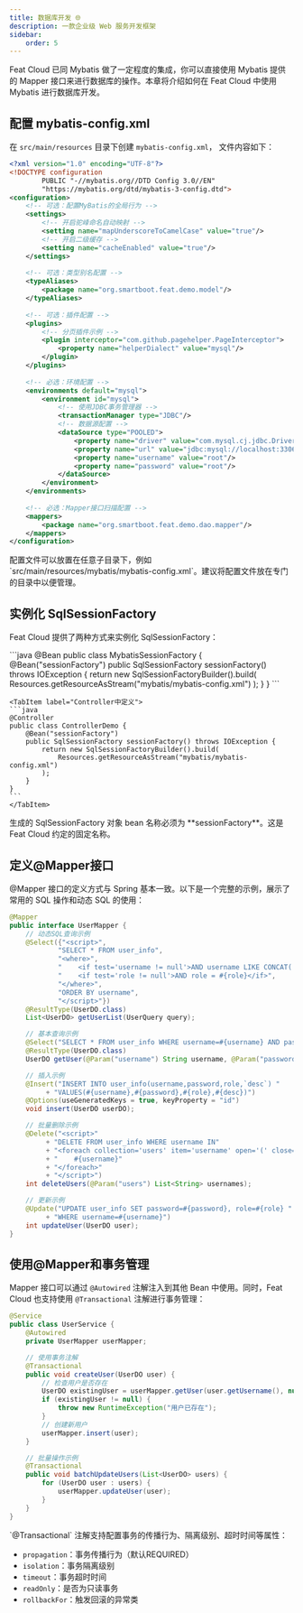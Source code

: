 ```yaml
---
title: 数据库开发 🌐
description: 一款企业级 Web 服务开发框架
sidebar:
    order: 5
---
```


<CheckAuthorize/>

Feat Cloud 已同 Mybatis 做了一定程度的集成，你可以直接使用 Mybatis 提供的 Mapper 接口来进行数据库的操作。本章将介绍如何在 Feat Cloud 中使用 Mybatis 进行数据库开发。

## 配置 mybatis-config.xml
在 `src/main/resources` 目录下创建 `mybatis-config.xml`， 文件内容如下：
```xml
<?xml version="1.0" encoding="UTF-8"?>
<!DOCTYPE configuration
        PUBLIC "-//mybatis.org//DTD Config 3.0//EN"
        "https://mybatis.org/dtd/mybatis-3-config.dtd">
<configuration>
    <!-- 可选：配置MyBatis的全局行为 -->
    <settings>
        <!-- 开启驼峰命名自动映射 -->
        <setting name="mapUnderscoreToCamelCase" value="true"/>
        <!-- 开启二级缓存 -->
        <setting name="cacheEnabled" value="true"/>
    </settings>
    
    <!-- 可选：类型别名配置 -->
    <typeAliases>
        <package name="org.smartboot.feat.demo.model"/>
    </typeAliases>
    
    <!-- 可选：插件配置 -->
    <plugins>
        <!-- 分页插件示例 -->
        <plugin interceptor="com.github.pagehelper.PageInterceptor">
            <property name="helperDialect" value="mysql"/>
        </plugin>
    </plugins>
    
    <!-- 必选：环境配置 -->
    <environments default="mysql">
        <environment id="mysql">
            <!-- 使用JDBC事务管理器 -->
            <transactionManager type="JDBC"/>
            <!-- 数据源配置 -->
            <dataSource type="POOLED">
                <property name="driver" value="com.mysql.cj.jdbc.Driver"/>
                <property name="url" value="jdbc:mysql://localhost:3306/test?characterEncoding=utf-8"/>
                <property name="username" value="root"/>
                <property name="password" value="root"/>
            </dataSource>
        </environment>
    </environments>
    
    <!-- 必选：Mapper接口扫描配置 -->
    <mappers>
        <package name="org.smartboot.feat.demo.dao.mapper"/>
    </mappers>
</configuration>
```

<Aside type="tip">
配置文件可以放置在任意子目录下，例如 `src/main/resources/mybatis/mybatis-config.xml`。建议将配置文件放在专门的目录中以便管理。
</Aside>

## 实例化 SqlSessionFactory
Feat Cloud 提供了两种方式来实例化 SqlSessionFactory：

<Tabs>
    <TabItem label="独立的Bean类（推荐）">
    ```java
    @Bean
    public class MybatisSessionFactory {
        @Bean("sessionFactory")
        public SqlSessionFactory sessionFactory() throws IOException {
            return new SqlSessionFactoryBuilder().build(
                Resources.getResourceAsStream("mybatis/mybatis-config.xml")
            );
        }
    }
    ```
    </TabItem>

    <TabItem label="Controller中定义">
    ```java
    @Controller
    public class ControllerDemo {
        @Bean("sessionFactory")
        public SqlSessionFactory sessionFactory() throws IOException {
            return new SqlSessionFactoryBuilder().build(
                Resources.getResourceAsStream("mybatis/mybatis-config.xml")
            );
        }
    }
    ```
    </TabItem>
</Tabs>

<Aside type="caution">
   生成的 SqlSessionFactory 对象 bean 名称必须为 **sessionFactory**。这是 Feat Cloud 约定的固定名称。
</Aside>

## 定义@Mapper接口
@Mapper 接口的定义方式与 Spring 基本一致。以下是一个完整的示例，展示了常用的 SQL 操作和动态 SQL 的使用：

```java title="UserMapper.java"
@Mapper
public interface UserMapper {
    // 动态SQL查询示例
    @Select({"<script>",
            "SELECT * FROM user_info",
            "<where>",
            "    <if test='username != null'>AND username LIKE CONCAT('%', #{username}, '%')</if>",
            "    <if test='role != null'>AND role = #{role}</if>",
            "</where>",
            "ORDER BY username",
            "</script>"})
    @ResultType(UserDO.class)
    List<UserDO> getUserList(UserQuery query);

    // 基本查询示例
    @Select("SELECT * FROM user_info WHERE username=#{username} AND password=#{password}")
    @ResultType(UserDO.class)
    UserDO getUser(@Param("username") String username, @Param("password") String password);

    // 插入示例
    @Insert("INSERT INTO user_info(username,password,role,`desc`) "
         + "VALUES(#{username},#{password},#{role},#{desc})")
    @Options(useGeneratedKeys = true, keyProperty = "id")
    void insert(UserDO userDO);

    // 批量删除示例
    @Delete("<script>"
         + "DELETE FROM user_info WHERE username IN"
         + "<foreach collection='users' item='username' open='(' close=')' separator=','>" 
         + "    #{username}"
         + "</foreach>"
         + "</script>")
    int deleteUsers(@Param("users") List<String> usernames);

    // 更新示例
    @Update("UPDATE user_info SET password=#{password}, role=#{role} "
         + "WHERE username=#{username}")
    int updateUser(UserDO user);
}
```

## 使用@Mapper和事务管理
Mapper 接口可以通过 `@Autowired` 注解注入到其他 Bean 中使用。同时，Feat Cloud 也支持使用 `@Transactional` 注解进行事务管理：

```java title="UserService.java"
@Service
public class UserService {
    @Autowired
    private UserMapper userMapper;

    // 使用事务注解
    @Transactional
    public void createUser(UserDO user) {
        // 检查用户是否存在
        UserDO existingUser = userMapper.getUser(user.getUsername(), null);
        if (existingUser != null) {
            throw new RuntimeException("用户已存在");
        }
        // 创建新用户
        userMapper.insert(user);
    }

    // 批量操作示例
    @Transactional
    public void batchUpdateUsers(List<UserDO> users) {
        for (UserDO user : users) {
            userMapper.updateUser(user);
        }
    }
}
```

<Aside type="tip">
`@Transactional` 注解支持配置事务的传播行为、隔离级别、超时时间等属性：

- `propagation`：事务传播行为（默认REQUIRED）
- `isolation`：事务隔离级别
- `timeout`：事务超时时间
- `readOnly`：是否为只读事务
- `rollbackFor`：触发回滚的异常类
</Aside>